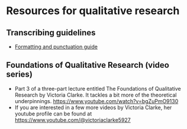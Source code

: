 # Resources for qualitative research

## Transcribing guidelines

-   [Formatting and punctuation guide](https://bpb-us-e2.wpmucdn.com/sites.uci.edu/dist/5/522/files/2014/07/12a.Transcribing-Guideline.pdf){target="_blank"}

## Foundations of Qualitative Research (video series)

-   Part 3 of a three-part lecture entitled The Foundations of Qualitative Research by Victoria Clarke. It tackles a bit more of the theoretical underpinnings. [https://www.youtube.com/watch?v=bgZuPmO9130](https://www.youtube.com/watch?v=bgZuPmO9130){target="_blank"}
-   If you are interested in a few more videos by Victoria Clarke, her youtube profile can be found at [https://www.youtube.com/\@victoriaclarke5927](https://www.youtube.com/@victoriaclarke5927){target="_blank"}
